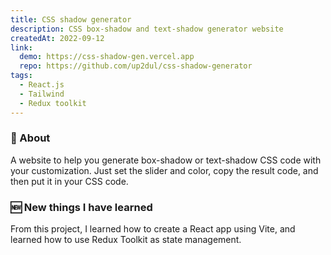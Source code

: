 ```yaml
---
title: CSS shadow generator
description: CSS box-shadow and text-shadow generator website
createdAt: 2022-09-12
link:
  demo: https://css-shadow-gen.vercel.app
  repo: https://github.com/up2dul/css-shadow-generator
tags:
  - React.js
  - Tailwind
  - Redux toolkit
---
```


### 📄 About

A website to help you generate box-shadow or text-shadow CSS code with your customization.
Just set the slider and color, copy the result code, and then put it in your CSS code.

### 🆕 New things I have learned

From this project, I learned how to create a React app using Vite, and learned how to use Redux Toolkit as state management.

